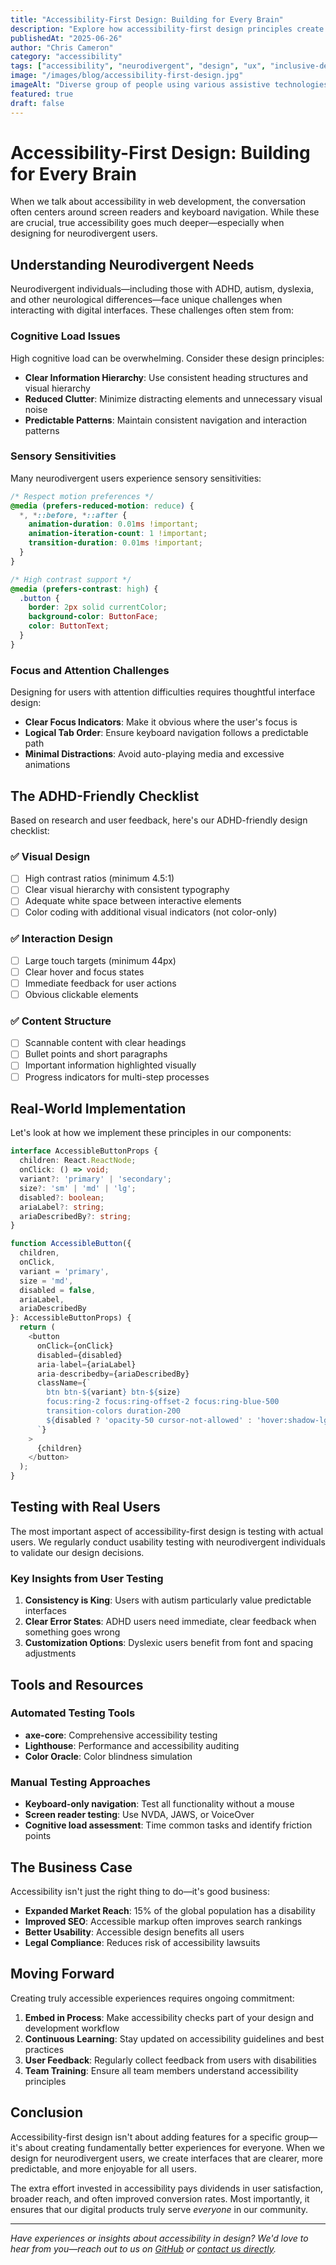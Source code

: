 ```yaml
---
title: "Accessibility-First Design: Building for Every Brain"
description: "Explore how accessibility-first design principles create better experiences for neurodivergent users and improve usability for everyone."
publishedAt: "2025-06-26"
author: "Chris Cameron"
category: "accessibility"
tags: ["accessibility", "neurodivergent", "design", "ux", "inclusive-design"]
image: "/images/blog/accessibility-first-design.jpg"
imageAlt: "Diverse group of people using various assistive technologies"
featured: true
draft: false
---
```


# Accessibility-First Design: Building for Every Brain

When we talk about accessibility in web development, the conversation often centers around screen readers and keyboard navigation. While these are crucial, true accessibility goes much deeper—especially when designing for neurodivergent users.

## Understanding Neurodivergent Needs

Neurodivergent individuals—including those with ADHD, autism, dyslexia, and other neurological differences—face unique challenges when interacting with digital interfaces. These challenges often stem from:

### Cognitive Load Issues

High cognitive load can be overwhelming. Consider these design principles:

- **Clear Information Hierarchy**: Use consistent heading structures and visual hierarchy
- **Reduced Clutter**: Minimize distracting elements and unnecessary visual noise
- **Predictable Patterns**: Maintain consistent navigation and interaction patterns

### Sensory Sensitivities

Many neurodivergent users experience sensory sensitivities:

```css
/* Respect motion preferences */
@media (prefers-reduced-motion: reduce) {
  *, *::before, *::after {
    animation-duration: 0.01ms !important;
    animation-iteration-count: 1 !important;
    transition-duration: 0.01ms !important;
  }
}

/* High contrast support */
@media (prefers-contrast: high) {
  .button {
    border: 2px solid currentColor;
    background-color: ButtonFace;
    color: ButtonText;
  }
}
```

### Focus and Attention Challenges

Designing for users with attention difficulties requires thoughtful interface design:

- **Clear Focus Indicators**: Make it obvious where the user's focus is
- **Logical Tab Order**: Ensure keyboard navigation follows a predictable path
- **Minimal Distractions**: Avoid auto-playing media and excessive animations

## The ADHD-Friendly Checklist

Based on research and user feedback, here's our ADHD-friendly design checklist:

### ✅ Visual Design
- [ ] High contrast ratios (minimum 4.5:1)
- [ ] Clear visual hierarchy with consistent typography
- [ ] Adequate white space between interactive elements
- [ ] Color coding with additional visual indicators (not color-only)

### ✅ Interaction Design
- [ ] Large touch targets (minimum 44px)
- [ ] Clear hover and focus states
- [ ] Immediate feedback for user actions
- [ ] Obvious clickable elements

### ✅ Content Structure
- [ ] Scannable content with clear headings
- [ ] Bullet points and short paragraphs
- [ ] Important information highlighted visually
- [ ] Progress indicators for multi-step processes

## Real-World Implementation

Let's look at how we implement these principles in our components:

```typescript
interface AccessibleButtonProps {
  children: React.ReactNode;
  onClick: () => void;
  variant?: 'primary' | 'secondary';
  size?: 'sm' | 'md' | 'lg';
  disabled?: boolean;
  ariaLabel?: string;
  ariaDescribedBy?: string;
}

function AccessibleButton({ 
  children, 
  onClick, 
  variant = 'primary',
  size = 'md',
  disabled = false,
  ariaLabel,
  ariaDescribedBy 
}: AccessibleButtonProps) {
  return (
    <button
      onClick={onClick}
      disabled={disabled}
      aria-label={ariaLabel}
      aria-describedby={ariaDescribedBy}
      className={`
        btn btn-${variant} btn-${size}
        focus:ring-2 focus:ring-offset-2 focus:ring-blue-500
        transition-colors duration-200
        ${disabled ? 'opacity-50 cursor-not-allowed' : 'hover:shadow-lg'}
      `}
    >
      {children}
    </button>
  );
}
```

## Testing with Real Users

The most important aspect of accessibility-first design is testing with actual users. We regularly conduct usability testing with neurodivergent individuals to validate our design decisions.

### Key Insights from User Testing

1. **Consistency is King**: Users with autism particularly value predictable interfaces
2. **Clear Error States**: ADHD users need immediate, clear feedback when something goes wrong
3. **Customization Options**: Dyslexic users benefit from font and spacing adjustments

## Tools and Resources

### Automated Testing Tools
- **axe-core**: Comprehensive accessibility testing
- **Lighthouse**: Performance and accessibility auditing
- **Color Oracle**: Color blindness simulation

### Manual Testing Approaches
- **Keyboard-only navigation**: Test all functionality without a mouse
- **Screen reader testing**: Use NVDA, JAWS, or VoiceOver
- **Cognitive load assessment**: Time common tasks and identify friction points

## The Business Case

Accessibility isn't just the right thing to do—it's good business:

- **Expanded Market Reach**: 15% of the global population has a disability
- **Improved SEO**: Accessible markup often improves search rankings
- **Better Usability**: Accessible design benefits all users
- **Legal Compliance**: Reduces risk of accessibility lawsuits

## Moving Forward

Creating truly accessible experiences requires ongoing commitment:

1. **Embed in Process**: Make accessibility checks part of your design and development workflow
2. **Continuous Learning**: Stay updated on accessibility guidelines and best practices
3. **User Feedback**: Regularly collect feedback from users with disabilities
4. **Team Training**: Ensure all team members understand accessibility principles

## Conclusion

Accessibility-first design isn't about adding features for a specific group—it's about creating fundamentally better experiences for everyone. When we design for neurodivergent users, we create interfaces that are clearer, more predictable, and more enjoyable for all users.

The extra effort invested in accessibility pays dividends in user satisfaction, broader reach, and often improved conversion rates. Most importantly, it ensures that our digital products truly serve *everyone* in our community.

---

*Have experiences or insights about accessibility in design? We'd love to hear from you—reach out to us on [GitHub](https://github.com/focus-lab-ltd) or [contact us directly](/contact).*